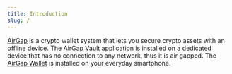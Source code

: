 ```yaml
---
title: Introduction
slug: /
---
```


[AirGap](https://airgap.it) is a crypto wallet system that lets you secure crypto assets with an offline device.
The [AirGap Vault](airgap-vault/introduction) application is installed on a dedicated device that has no connection to any network, thus it is air gapped.
The [AirGap Wallet](airgap-wallet/introduction) is installed on your everyday smartphone.
